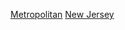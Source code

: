 {{Commons category|Metropolitan areas of New Jersey}}

[[Category:新澤西州聚居地|Metropolitan]]
[[Category:美國各州城市群|New Jersey]]